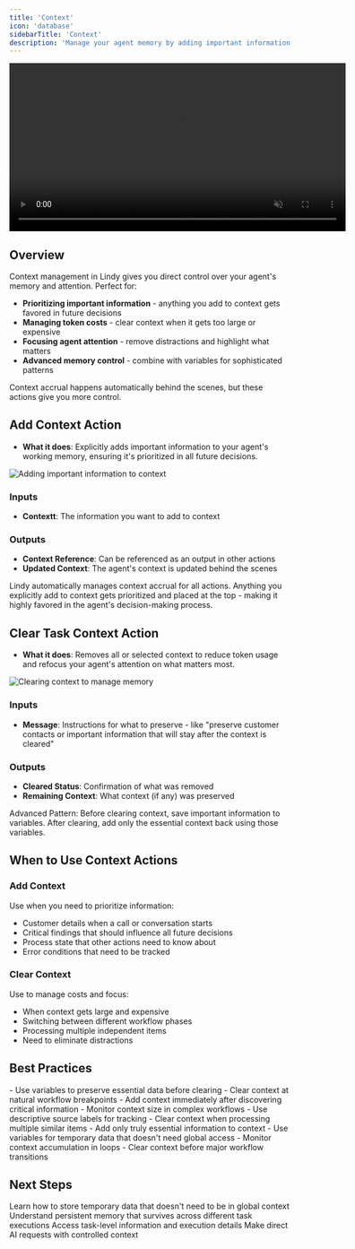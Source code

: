 ```yaml
---
title: 'Context'
icon: 'database'
sidebarTitle: 'Context'
description: 'Manage your agent memory by adding important information to context or clearing it to focus on what matters most'
---
```



<div style={{ display: 'flex', justifyContent: 'center', margin: '2rem 0' }}>
  <div className="video-card">
    <video
      src="https://lindy-docs-content.nyc3.digitaloceanspaces.com/Human%20in%20Loop.mp4"
      width="600"
      autoPlay
      muted
      loop
      playsInline
      style={{ display: 'block', width: '100%', borderRadius: '16px' }}
    />
  </div>
</div>

## Overview

Context management in Lindy gives you direct control over your agent's memory and attention. Perfect for:

- **Prioritizing important information** - anything you add to context gets favored in future decisions
- **Managing token costs** - clear context when it gets too large or expensive
- **Focusing agent attention** - remove distractions and highlight what matters
- **Advanced memory control** - combine with variables for sophisticated patterns

Context accrual happens automatically behind the scenes, but these actions give you more control.

## Add Context Action

- **What it does**: Explicitly adds important information to your agent's working memory, ensuring it's prioritized in all future decisions.

<Frame>
  <img src="/lindy-brand-assets/add-context.png" alt="Adding important information to context" />
</Frame>

### Inputs
- **Contextt**: The information you want to add to context

### Outputs
- **Context Reference**: Can be referenced as an output in other actions
- **Updated Context**: The agent's context is updated behind the scenes
<Tip>
Lindy automatically manages context accrual for all actions. Anything you explicitly add to context gets prioritized and placed at the top - making it highly favored in the agent's decision-making process.
</Tip>

## Clear Task Context Action

- **What it does**: Removes all or selected context to reduce token usage and refocus your agent's attention on what matters most.

<Frame>
  <img src="/lindy-brand-assets/clear-context.png" alt="Clearing context to manage memory" />
</Frame>

### Inputs
- **Message**: Instructions for what to preserve - like "preserve customer contacts or important information that will stay after the context is cleared"

### Outputs
- **Cleared Status**: Confirmation of what was removed
- **Remaining Context**: What context (if any) was preserved

<Tip>
Advanced Pattern: Before clearing context, save important information to variables. After clearing, add only the essential context back using those variables.
</Tip>

## When to Use Context Actions

### Add Context
Use when you need to prioritize information:
- Customer details when a call or conversation starts
- Critical findings that should influence all future decisions  
- Process state that other actions need to know about
- Error conditions that need to be tracked

### Clear Context
Use to manage costs and focus:
- When context gets large and expensive
- Switching between different workflow phases
- Processing multiple independent items
- Need to eliminate distractions

## Best Practices

<AccordionGroup>

  <Accordion title="Advanced Context Management">
    - Use variables to preserve essential data before clearing
    - Clear context at natural workflow breakpoints
    - Add context immediately after discovering critical information
    - Monitor context size in complex workflows
    - Use descriptive source labels for tracking
  </Accordion>

  <Accordion title="Token Cost Optimization">
    - Clear context when processing multiple similar items
    - Add only truly essential information to context
    - Use variables for temporary data that doesn't need global access
    - Monitor context accumulation in loops
    - Clear context before major workflow transitions
  </Accordion>
</AccordionGroup>

## Next Steps

<CardGroup cols={2}>
  <Card title="Set Variables" icon="gear" href="/skills/lindy-utilities/set-variables">
    Learn how to store temporary data that doesn't need to be in global context
  </Card>
  
  <Card title="Memories" icon="brain" href="/skills/lindy-utilities/memories">
    Understand persistent memory that survives across different task executions
  </Card>
  
  <Card title="Get Task" icon="list" href="/skills/lindy-utilities/get-task">
    Access task-level information and execution details
  </Card>
  
  <Card title="LLM Call" icon="message-lines" href="/skills/lindy-utilities/llm-call">
    Make direct AI requests with controlled context
  </Card>
</CardGroup> 